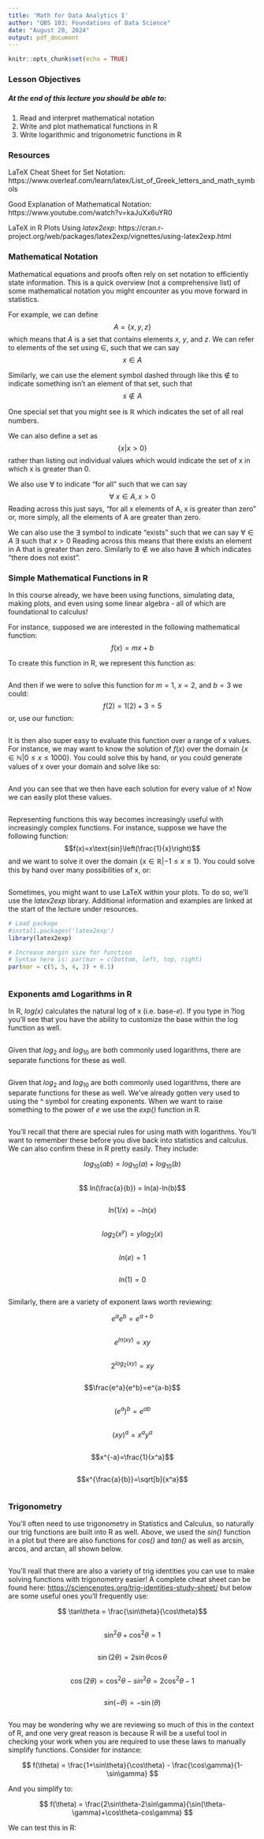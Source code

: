 ```yaml
---
title: 'Math for Data Analytics I'
author: "QBS 103: Foundations of Data Science"
date: "August 20, 2024"
output: pdf_document
---
```

  
```r
knitr::opts_chunk$set(echo = TRUE)
```

### Lesson Objectives

##### At the end of this lecture you should be able to:

1. Read and interpret mathematical notation
2. Write and plot mathematical functions in R
3. Write logarithmic and trigonometric functions in R


### Resources

LaTeX Cheat Sheet for Set Notation: https://www.overleaf.com/learn/latex/List_of_Greek_letters_and_math_symbols 

Good Explanation of Mathematical Notation: https://www.youtube.com/watch?v=kaJuXx6uYR0 

LaTeX in R Plots Using *latex2exp*: https://cran.r-project.org/web/packages/latex2exp/vignettes/using-latex2exp.html  


### Mathematical Notation

Mathematical equations and proofs often rely on set notation to efficiently state information. This is a quick overview (not a comprehensive list) of some mathematical notation you might encounter as you move forward in statistics. 

For example, we can define $$A = \{x,y,z\}$$ which means that $A$ is a set that contains elements $x$, $y$, and $z$. We can refer to elements of the set using $\in$, such that we can say $$x \in A$$ 

Similarly, we can use the element symbol dashed through like this $\notin$ to indicate something isn't an element of that set, such that $$s \notin A$$

One special set that you might see is $\mathbb{R}$ which indicates the set of all real numbers.

We can also define a set as $$\{x|x > 0\}$$ rather than listing out individual values which would indicate the set of x in which x is greater than 0. 

We also use $\forall$ to indicate "for all" such that we can say $$ \forall \ x \in A, x > 0 $$
Reading across this just says, "for all x elements of A, x is greater than zero" or, more simply, all the elements of A are greater than zero.

We can also use the $\exists$ symbol to indicate "exists" such that we can say  $\forall \in A \ \exists$ such that $x > 0$
Reading across this means that there exists an element in A that is greater than zero. Similarly to $\notin$ we also have $\nexists$ which indicates "there does not exist".


### Simple Mathematical Functions in R

In this course already, we have been using functions, simulating data, making plots, and even using some linear algebra - all of which are foundational to calculus!
  
For instance, supposed we are interested in the following mathematical function: $$ f(x) = mx+b $$
  
To create this function in R, we represent this function as:
  
```r


```

And then if we were to solve this function for $m=1$, $x=2$, and $b=3$ we could: $$f(2)=1(2)+3=5$$ or, use our function:

```r


```

It is then also super easy to evaluate this function over a range of x values. For instance, we may want to know the solution of $f(x)$ over the domain $\{x \in  \mathbb{N} | 0\leq x \leq1000 \}$. You could solve this by hand, or you could generate values of x over your domain and solve like so:

```r


```

And you can see that we then have each solution for every value of x! Now we can easily plot these values.

```r


```

Representing functions this way becomes increasingly useful with increasingly complex functions. For instance, suppose we have the following function: $$f(x)=x\text{sin}\left(\frac{1}{x}\right)$$ and we want to solve it over the domain $\{x\in \mathbb{R} | -1\leq x \leq 1\}$. You could solve this by hand over many possibilities of x, or:

```r


```

Sometimes, you might want to use LaTeX within your plots. To do so, we'll use the *latex2exp* library. Additional information and examples are linked at the start of the lecture under resources.

```r

# Load package
#install.packages('latex2exp')
library(latex2exp)

# Increase margin size for function
# Syntax here is: par(mar = c(bottom, left, top, right) 
par(mar = c(5, 5, 4, 2) + 0.1) 



```

### Exponents amd Logarithms in R

In R, *log(x)* calculates the natural log of x (i.e. base-$e$). If you type in ?log you'll see that you have the ability to customize the base within the log function as well. 

```r



```

Given that $log_2$ and $log_10$ are both commonly used logarithms, there are separate functions for these as well.

```r


```

Given that $log_2$ and $log_10$ are both commonly used logarithms, there are separate functions for these as well. We've already gotten very used to using the ^ symbol for creating exponents. When we want to raise something to the power of $e$ we use the *exp()* function in R.


```r


```

You'll recall that there are special rules for using math with logarithms. You'll want to remember these before you dive back into statistics and calculus. We can also confirm these in R pretty easily. They include:

$$ log_{10}(ab) = log_{10}(a)+log_{10}(b)$$

```r



```

$$ ln(\frac{a}{b}) = ln(a)-ln(b)$$

```r

```

$$ln(1/x)=-ln(x)$$

```r


```

$$ log_2(x^y) = ylog_2(x)$$

```r

```

$$ln(e)=1$$

```r

```

$$ln(1)=0$$

```r

```

Similarly, there are a variety of exponent laws worth reviewing:

$$e^ae^b=e^{a+b}$$

```r

```

$$e^{ln(xy)}=xy$$

```r

```

$$2^{log_2(xy)}=xy$$

```r

```

$$\frac{e^a}{e^b}=e^{a-b}$$

```r

```

$$(e^a)^b=e^{ab}$$

```r

```

$$(xy)^a=x^ay^a$$

```r

```

$$x^{-a}=\frac{1}{x^a}$$

```r

```

$$x^{\frac{a}{b}}=\sqrt[b]{x^a}$$

```r

```


### Trigonometry

You'll often need to use trigonometry in Statistics and Calculus, so naturally our trig functions are built into R as well. Above, we used the *sin()* function in a plot but there are also functions for *cos()* and *tan()* as well as arcsin, arcos, and arctan, all shown below. 

```r

```

You'll reall that there are also a variety of trig identities you can use to make solving functions with trigonometry easier! A complete cheat sheet can be found here: <https://sciencenotes.org/trig-identities-study-sheet/> but below are some useful ones you'll frequently use:

$$ \tan\theta = \frac{\sin\theta}{\cos\theta}$$

```r

```

$$ \sin^2\theta+\cos^2\theta=1$$

```r

```

$$ \sin(2\theta)=2\sin\theta\cos\theta$$

```r

```

$$ \cos(2\theta)=\cos^2\theta-sin^2\theta = 2\cos^2\theta-1$$

```r

```

$$sin(-\theta)=-\sin(\theta)$$

```r

```

You may be wondering why we are reviewing so much of this in the context of R, and one very great reason is because R will be a useful tool in checking your work when you are required to use these laws to manually simplify functions. Consider for instance:

$$ f(\theta) = \frac{1+\sin\theta}{\cos\theta} - \frac{\cos\gamma}{1-\sin\gamma} $$

And you simplify to:

$$ f(\theta) = \frac{2\sin\theta-2\sin\gamma}{\sin(\theta-\gamma)+\cos\theta-cos\gamma} $$

We can test this in R:

```r

```
